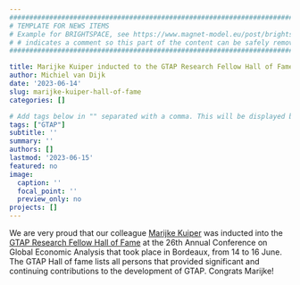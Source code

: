 ```yaml
---
##########################################################################################
# TEMPLATE FOR NEWS ITEMS 
# Example for BRIGHTSPACE, see https://www.magnet-model.eu/post/brightspace-proposal-has-reached-the-stage-of-grant-agreement-preparation/
# # indicates a comment so this part of the content can be safely removed.
##########################################################################################

title: Marijke Kuiper inducted to the GTAP Research Fellow Hall of Fame.
author: Michiel van Dijk
date: '2023-06-14'
slug: marijke-kuiper-hall-of-fame
categories: []

# Add tags below in "" separated with a comma. This will be displayed below and nicely group items with the same tags.
tags: ["GTAP"]
subtitle: ''
summary: ''
authors: []
lastmod: '2023-06-15'
featured: no
image:
  caption: ''
  focal_point: ''
  preview_only: no
projects: []
---
```


We are very proud that our colleague [Marijke Kuiper](/author/marijke-kuiper/) was inducted into the [GTAP Research Fellow Hall of Fame](https://www.gtap.agecon.purdue.edu/network/hall_of_fame.asp) at the 26th Annual Conference on Global Economic Analysis that took place in Bordeaux, from 14 to 16 June. The GTAP Hall of fame lists all persons that provided significant and continuing contributions to the development of GTAP. Congrats Marijke!

